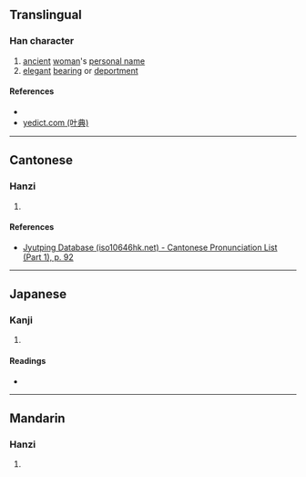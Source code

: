 {{character info/new}}
==Translingual==

===Han character===
{{Han char|rn=38|rad=女|as=05|sn=8|four=42494|canj=VHD|ids=⿰女禾}}

# [[ancient]] [[woman]]'s [[personal name]]
# [[elegant]] [[bearing]] or [[deportment]]

====References====
* {{Han ref|kx=0258.010|dkj=06150|dj=0523.090|hdz=21038.030|uh=59C0|ud=22976|bh=CC51|bd=52305}}
* [http://yedict.com/htm/59/59C0.htm yedict.com (叶典)]

----

==Cantonese==

===Hanzi===
{{yue-hanzi|jyut=[[wo4]]|y=wo4}}

# {{defn|lang=yue|sort=女05}}

====References====
* [http://www.iso10646hk.net/jp/document/download.jsp Jyutping Database (iso10646hk.net) - Cantonese Pronunciation List (Part 1), p. 92]

----

==Japanese==

===Kanji===
{{ja-kanji|grade=|rs=女05}}

# {{defn|lang=ja|sort=女05}}

====Readings====
* {{ja-readings|on=[[か]] (ka), [[わ]] (wa)|kun=}}

----

==Mandarin==

===Hanzi===
{{cmn-hanzi|pin=[[hé]] ([[he2]])|wg=ho<sup>2</sup>}}

# {{defn|lang=cmn|sort=女05}}